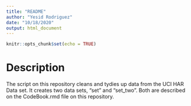 ```yaml
---
title: "README"
author: "Yesid Rodriguez"
date: "10/18/2020"
output: html_document
---
```


```r
knitr::opts_chunk$set(echo = TRUE)
```

# Description

The script on this repository cleans and tydies up data from the UCI HAR Data set. It creates two data sets, "set" and "set_two". Both are described on the CodeBook.rmd file on this repository.